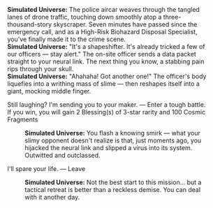 {{Dialogue Start}}
:'''Simulated Universe:''' The police aircar weaves through the tangled lanes of drone traffic, touching down smoothly atop a three-thousand-story skyscraper. Seven minutes have passed since the emergency call, and as a High-Risk Biohazard Disposal Specialist, you've finally made it to the crime scene.
:'''Simulated Universe:''' "It's a shapeshifter. It's already tricked a few of our officers &mdash; stay alert." The on-site officer sends a data packet straight to your neural link. The next thing you know, a stabbing pain rips through your skull.
:'''Simulated Universe:''' "Ahahaha! Got another one!" The officer's body liquefies into a writhing mass of slime &mdash; then reshapes itself into a giant, mocking middle finger.
:{{DIcon|Star}} Still laughing? I'm sending you to your maker. &mdash; Enter a tough battle. If you win, you will gain 2 Blessing(s) of 3-star rarity and 100 Cosmic Fragments
::'''Simulated Universe:''' You flash a knowing smirk &mdash; what your slimy opponent doesn't realize is that, just moments ago, you hijacked the neural link and slipped a virus into its system. Outwitted and outclassed.
:{{DIcon|Star}} I'll spare your life. &mdash; Leave
::'''Simulated Universe:''' Not the best start to this mission... but a tactical retreat is better than a reckless demise. You can deal with it another day.
{{Dialogue End}}